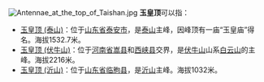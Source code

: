 [[File:Antennae_at_the_top_of_Taishan.jpg|thumb]]
'''玉皇顶'''可以指：
*[[玉皇顶_(泰山)|玉皇顶 (泰山)]]：位于[[山东省|山东省]][[泰安市|泰安市]]，是[[泰山|泰山]]主峰，因峰顶有一庙“玉皇庙”得名。海拔1532.7米。
*[[玉皇顶_(伏牛山)|玉皇顶 (伏牛山)]]：位于[[河南省|河南省]][[嵩县|嵩县]]和[[西峡县|西峡县]]交界，是[[伏牛山|伏牛山]]山系[[白云山_(洛阳)|白云山]]的主峰。海拔2216米。
*[[沂山|玉皇顶 (沂山)]]：位于[[山东省|山东省]][[临朐县|临朐县]]，是[[沂山|沂山]]主峰。海拔1032米。

{{disambig|Cat=三字中國地名消歧义}}
